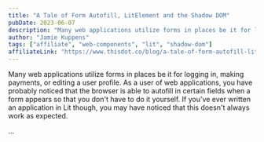 ```yaml
---
title: "A Tale of Form Autofill, LitElement and the Shadow DOM"
pubDate: 2023-06-07
description: "Many web applications utilize forms in places be it for logging in, making payments, or editing a user profile. As a user of web applications, you have probably noticed that the browser is able to autofill in certain fields when a form appears so that you don't have to do it yourself. If you've ever written an application in Lit though, you may have noticed that this doesn't always work as expected."
author: "Jamie Kuppens"
tags: ["affiliate", "web-components", "lit", "shadow-dom"]
affiliateLink: "https://www.thisdot.co/blog/a-tale-of-form-autofill-litelement-and-the-shadow-dom"
---
```


Many web applications utilize forms in places be it for logging in, making
payments, or editing a user profile. As a user of web applications, you have
probably noticed that the browser is able to autofill in certain fields when a
form appears so that you don't have to do it yourself. If you've ever written an
application in Lit though, you may have noticed that this doesn't always work as
expected.

...
